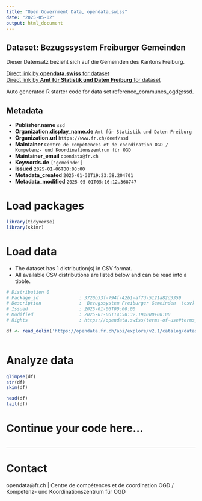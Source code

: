 ```yaml
---
title: "Open Government Data, opendata.swiss"
date: "2025-05-02"
output: html_document
---
```


## Dataset: Bezugssystem Freiburger Gemeinden

Dieser Datensatz bezieht sich auf die Gemeinden des Kantons Freiburg.

[Direct link by **opendata.swiss** for dataset](https://opendata.swiss/de/dataset/bezugssystem-freiburger-gemeinden)<br>
[Direct link by **Amt für Statistik und Daten Freiburg** for dataset](https://opendata.fr.ch/explore/dataset/reference_communes_ogd/)

Auto generated R starter code for data set reference_communes_ogd@ssd.

## Metadata

- **Publisher.name** `ssd`
- **Organization.display_name.de** `Amt für Statistik und Daten Freiburg`
- **Organization.url** `https://www.fr.ch/deef/ssd`
- **Maintainer** `Centre de compétences et de coordination OGD / Kompetenz- und Koordinationszentrum für OGD`
- **Maintainer_email** `opendata@fr.ch`
- **Keywords.de** `['gemeinde']`
- **Issued** `2025-01-06T00:00:00`
- **Metadata_created** `2025-01-30T19:23:38.204701`
- **Metadata_modified** `2025-05-01T05:16:12.368747`


# Load packages

```r

library(tidyverse)
library(skimr)

```

# Load data

-   The dataset has 1 distribution(s) in CSV format.
-   All available CSV distributions are listed below and can be read into a tibble.

```r

# Distribution 0
# Package_id               : 3720b33f-794f-42b1-af7d-5121a82d3359
# Description              :  Bezugssystem Freiburger Gemeinden  (csv)
# Issued                   : 2025-01-06T00:00:00
# Modified                 : 2025-01-06T14:50:32.194000+00:00
# Rights                   : https://opendata.swiss/terms-of-use#terms_by

df <- read_delim('https://opendata.fr.ch/api/explore/v2.1/catalog/datasets/reference_communes_ogd/exports/csv?use_labels=true')



```

# Analyze data

```r

glimpse(df)
str(df)
skim(df)

head(df)
tail(df)

```

# Continue your code here...

```r

```

------------------------------------------------------------------------

# Contact

opendata@fr.ch | Centre de compétences et de coordination OGD / Kompetenz- und Koordinationszentrum für OGD
